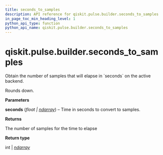 ```yaml
---
title: seconds_to_samples
description: API reference for qiskit.pulse.builder.seconds_to_samples
in_page_toc_min_heading_level: 1
python_api_type: function
python_api_name: qiskit.pulse.builder.seconds_to_samples
---
```


<span id="qiskit-pulse-builder-seconds-to-samples" />

# qiskit.pulse.builder.seconds\_to\_samples

<Function id="qiskit.pulse.builder.seconds_to_samples" isDedicatedPage={true} github="https://github.com/qiskit/qiskit/tree/stable/0.24/qiskit/pulse/builder.py" signature="seconds_to_samples(seconds)">
  Obtain the number of samples that will elapse in `seconds` on the active backend.

  Rounds down.

  **Parameters**

  **seconds** (*float |* [*ndarray*](https://numpy.org/doc/stable/reference/generated/numpy.ndarray.html#numpy.ndarray "(in NumPy v1.25)")) – Time in seconds to convert to samples.

  **Returns**

  The number of samples for the time to elapse

  **Return type**

  int | [*ndarray*](https://numpy.org/doc/stable/reference/generated/numpy.ndarray.html#numpy.ndarray "(in NumPy v1.25)")
</Function>

